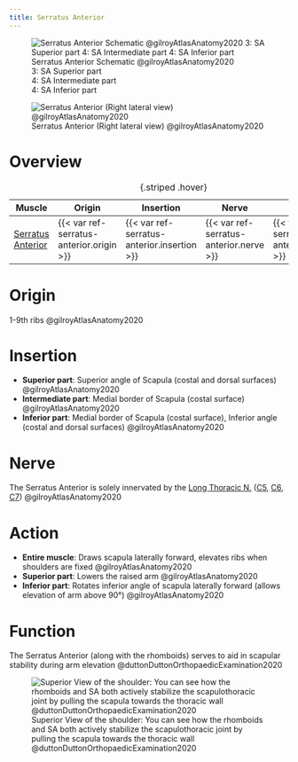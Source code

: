 ```yaml
---
title: Serratus Anterior
---
```



:::{layout-ncol="2"}
![Serratus Anterior Schematic @gilroyAtlasAnatomy2020 </br> 3: SA Superior part </br> 4: SA Intermediate part </br> 4: SA Inferior part](/The Archive/Anatomy/Skeletal Muscles/Upper Limb Muscles/Axioappendicular Anterior Muscles/images/gilroyatlas fig25.27b serratus anterior schematic.png)

![Serratus Anterior (Right lateral view) @gilroyAtlasAnatomy2020](/The Archive/Anatomy/Skeletal Muscles/Upper Limb Muscles/Axioappendicular Anterior Muscles/images/gilroyatlas fig25.27a serratus anterior.png)
:::



# Overview

| Muscle  | Origin | Insertion | Nerve | Action |
|------|--------|-------|----------|--------|
| [Serratus Anterior]({{< var ref-serratus-anterior.path >}}) | {{< var ref-serratus-anterior.origin >}} | {{< var ref-serratus-anterior.insertion >}} | {{< var ref-serratus-anterior.nerve >}} | {{< var ref-serratus-anterior.action >}} |
: {.striped .hover}

# Origin {#origin}
1-9th ribs @gilroyAtlasAnatomy2020

# Insertion {#insertion}


- **Superior part**: Superior angle of Scapula (costal and dorsal surfaces) @gilroyAtlasAnatomy2020
- **Intermediate part**: Medial border of Scapula (costal surface) @gilroyAtlasAnatomy2020
- **Inferior part**: Medial border of Scapula (costal surface), Inferior angle (costal and dorsal surfaces) @gilroyAtlasAnatomy2020


# Nerve

The Serratus Anterior is solely innervated by the [Long Thoracic N.]({{< var ref-long-thoracic-nerve.path >}}) ([C5]({{< var ref-nerve-root.c5 >}}), [C6]({{< var ref-nerve-root.c6 >}}), [C7]({{< var ref-nerve-root.c7 >}})) @gilroyAtlasAnatomy2020

# Action {#action}


- **Entire muscle**: Draws scapula laterally forward, elevates ribs when shoulders are fixed @gilroyAtlasAnatomy2020
- **Superior part**: Lowers the raised arm @gilroyAtlasAnatomy2020 
- **Inferior part**: Rotates inferior angle of scapula laterally forward (allows elevation of arm above 90°) @gilroyAtlasAnatomy2020




# Function

The Serratus Anterior (along with the rhomboids) serves to aid in scapular stability during arm elevation @duttonDuttonOrthopaedicExamination2020 

![Superior View of the shoulder: You can see how the rhomboids and SA both actively stabilize the scapulothoracic joint by pulling the scapula towards the thoracic wall @duttonDuttonOrthopaedicExamination2020](/The Archive/Anatomy/Skeletal Muscles/Upper Limb Muscles/Axioappendicular Posterior Muscles/images/Dutton fig16.2 Superior aspect of shoulder.png)